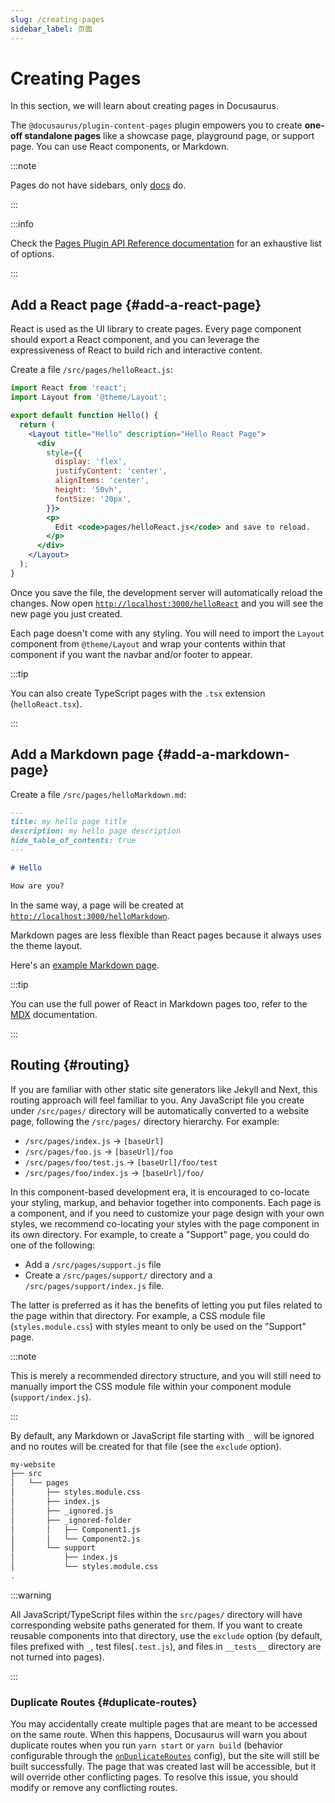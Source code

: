 ```yaml
---
slug: /creating-pages
sidebar_label: 页面
---
```


# Creating Pages

In this section, we will learn about creating pages in Docusaurus.

The `@docusaurus/plugin-content-pages` plugin empowers you to create **one-off standalone pages** like a showcase page, playground page, or support page. You can use React components, or Markdown.

:::note

Pages do not have sidebars, only [docs](./docs/docs-introduction.mdx) do.

:::

:::info

Check the [Pages Plugin API Reference documentation](./../api/plugins/plugin-content-pages.mdx) for an exhaustive list of options.

:::

## Add a React page {#add-a-react-page}

React is used as the UI library to create pages. Every page component should export a React component, and you can leverage the expressiveness of React to build rich and interactive content.

Create a file `/src/pages/helloReact.js`:

```jsx title="/src/pages/helloReact.js"
import React from 'react';
import Layout from '@theme/Layout';

export default function Hello() {
  return (
    <Layout title="Hello" description="Hello React Page">
      <div
        style={{
          display: 'flex',
          justifyContent: 'center',
          alignItems: 'center',
          height: '50vh',
          fontSize: '20px',
        }}>
        <p>
          Edit <code>pages/helloReact.js</code> and save to reload.
        </p>
      </div>
    </Layout>
  );
}
```

Once you save the file, the development server will automatically reload the changes. Now open [`http://localhost:3000/helloReact`](http://localhost:3000/helloReact) and you will see the new page you just created.

Each page doesn't come with any styling. You will need to import the `Layout` component from `@theme/Layout` and wrap your contents within that component if you want the navbar and/or footer to appear.

:::tip

You can also create TypeScript pages with the `.tsx` extension (`helloReact.tsx`).

:::

## Add a Markdown page {#add-a-markdown-page}

Create a file `/src/pages/helloMarkdown.md`:

```md title="/src/pages/helloMarkdown.md"
---
title: my hello page title
description: my hello page description
hide_table_of_contents: true
---

# Hello

How are you?
```

In the same way, a page will be created at [`http://localhost:3000/helloMarkdown`](http://localhost:3000/helloMarkdown).

Markdown pages are less flexible than React pages because it always uses the theme layout.

Here's an [example Markdown page](/examples/markdownPageExample).

:::tip

You can use the full power of React in Markdown pages too, refer to the [MDX](https://mdxjs.com/) documentation.

:::

## Routing {#routing}

If you are familiar with other static site generators like Jekyll and Next, this routing approach will feel familiar to you. Any JavaScript file you create under `/src/pages/` directory will be automatically converted to a website page, following the `/src/pages/` directory hierarchy. For example:

- `/src/pages/index.js` → `[baseUrl]`
- `/src/pages/foo.js` → `[baseUrl]/foo`
- `/src/pages/foo/test.js` → `[baseUrl]/foo/test`
- `/src/pages/foo/index.js` → `[baseUrl]/foo/`

In this component-based development era, it is encouraged to co-locate your styling, markup, and behavior together into components. Each page is a component, and if you need to customize your page design with your own styles, we recommend co-locating your styles with the page component in its own directory. For example, to create a "Support" page, you could do one of the following:

- Add a `/src/pages/support.js` file
- Create a `/src/pages/support/` directory and a `/src/pages/support/index.js` file.

The latter is preferred as it has the benefits of letting you put files related to the page within that directory. For example, a CSS module file (`styles.module.css`) with styles meant to only be used on the "Support" page.

:::note

This is merely a recommended directory structure, and you will still need to manually import the CSS module file within your component module (`support/index.js`).

:::

By default, any Markdown or JavaScript file starting with `_` will be ignored and no routes will be created for that file (see the `exclude` option).

```bash
my-website
├── src
│   └── pages
│       ├── styles.module.css
│       ├── index.js
│       ├── _ignored.js
│       ├── _ignored-folder
│       │   ├── Component1.js
│       │   └── Component2.js
│       └── support
│           ├── index.js
│           └── styles.module.css
.
```

:::warning

All JavaScript/TypeScript files within the `src/pages/` directory will have corresponding website paths generated for them. If you want to create reusable components into that directory, use the `exclude` option (by default, files prefixed with `_`, test files(`.test.js`), and files in `__tests__` directory are not turned into pages).

:::

### Duplicate Routes {#duplicate-routes}

You may accidentally create multiple pages that are meant to be accessed on the same route. When this happens, Docusaurus will warn you about duplicate routes when you run `yarn start` or `yarn build` (behavior configurable through the [`onDuplicateRoutes`](../api/docusaurus.config.js.mdx#onDuplicateRoutes) config), but the site will still be built successfully. The page that was created last will be accessible, but it will override other conflicting pages. To resolve this issue, you should modify or remove any conflicting routes.
